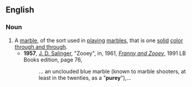 ==English==
===Noun===
{{en-noun|s}}
#A [[marble]], of the sort used in [[play]]ing [[marbles]], that is one [[solid]] [[color]] [[through and through]].
#*'''1957''', [[w:J. D. Salinger|J. D. Salinger]], "Zooey", in, 1961, ''[[w:Franny and Zooey|Franny and Zooey]]'', 1991 LB Books edition, page 76,
#*:... an unclouded blue marble (known to marble shooters, at least in the twenties, as a "'''purey'''"),...
